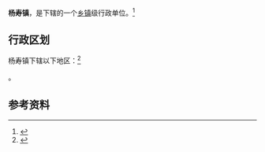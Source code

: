 {{中国乡级行政区|32/10/03/108/000}}

'''杨寿镇'''，是{{PRC admin/fullname|32/10/03/108/000|3}}下辖的一个[[乡镇|乡镇]]级行政单位。<ref>{{PRC admin/ref sgc|{{PRC admin/parent|32/10/03/108/000}}}}</ref>

== 行政区划 ==

杨寿镇下辖以下地区：<ref>{{PRC admin/ref sgc|32/10/03/108/000}}</ref>

{{PRC admin/children|32/10/03/108/000}}。

== 参考资料 ==

{{reflist}}

{{PRC admin/navcat|32/10/03/108/000}}
{{江苏行政区划小作品}}